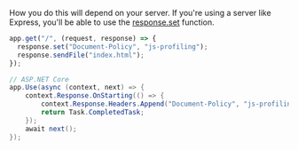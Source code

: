 How you do this will depend on your server. If you're using a server like Express, you'll be able to use the [response.set](https://expressjs.com/en/4x/api.html#res.set) function.

```javascript
app.get("/", (request, response) => {
  response.set("Document-Policy", "js-profiling");
  response.sendFile("index.html");
});
```

```csharp
// ASP.NET Core
app.Use(async (context, next) => {
    context.Response.OnStarting(() => {
        context.Response.Headers.Append("Document-Policy", "js-profiling");
        return Task.CompletedTask;
    });
    await next();
});
```
